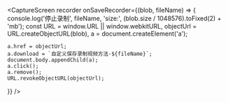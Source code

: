 <CaptureScreen
  recorder
  onSaveRecorder={(blob, fileName) => {
    console.log('停止录制', fileName, 'size:', (blob.size / 1048576).toFixed(2) + 'mb');
    const URL = window.URL || window.webkitURL,
      objectUrl = URL.createObjectURL(blob),
      a = document.createElement('a');

    a.href = objectUrl;
    a.download = `自定义保存录制视频方法-${fileName}`;
    document.body.appendChild(a);
    a.click();
    a.remove();
    URL.revokeObjectURL(objectUrl);

}}
/>
